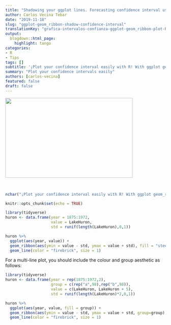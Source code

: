 ```yaml
---
title: "Shadowing your ggplot lines. Forecasting confidence interval use case."
author: Carlos Vecina Tebar
date: "2019-11-18"
slug: "ggplot-geom_ribbon-shadow-confidence-interval"
translationKey: "grafica-intervalos-confianza-ggplot-geom_ribbon-plot-R"
output:
  blogdown::html_page:
    highlight: tango
categories:
- R
- Tips
tags: []
subtitle: '¡Plot your confidence interval easily with R! With ggplot geom_ribbon() you can add shadowed areas to your lines. We show you how to deal with it!'
summary: "Plot your confidence intervals easily"
authors: [carlos-vecina]
featured: false
draft: false
---
```


<img src="./featured.png" height="250px" width="400px" />

<br>
```r
nchar("¡Plot your confidence interval easily with R! With ggplot geom_ribbon() de ggplot you can add shadow areas to your lines. We show you how to deal with it!")
```
```r
knitr::opts_chunk$set(echo = TRUE)
```

```r
library(tidyverse)
huron <- data.frame(year = 1875:1972, 
                    value = LakeHuron,
                    std = runif(length(LakeHuron),0,1))

huron %>% 
  ggplot(aes(year, value)) + 
  geom_ribbon(aes(ymin = value - std, ymax = value + std), fill = "steelblue2") + 
  geom_line(color = "firebrick", size = 1)

```

For a multi-line plot, you should include the colour and group aesthetic as follows:

```r
library(tidyverse)
huron <- data.frame(year = rep(1875:1972,2), 
                    group = c(rep("a",98),rep("b",98)),
                    value = c(LakeHuron, LakeHuron + 5),
                    std = runif(length(LakeHuron)*2,0,1))

huron %>% 
  ggplot(aes(year, value, fill = group)) + 
  geom_ribbon(aes(ymin = value - std, ymax = value + std, group=group), fill = "steelblue2") + 
  geom_line(color = "firebrick", size = 1)

```


